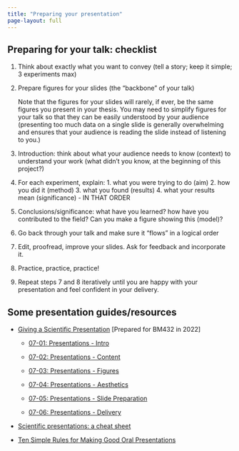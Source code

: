 ```yaml
---
title: "Preparing your presentation"
page-layout: full
---
```


## Preparing for your talk: checklist

1.  Think about exactly what you want to convey (tell a story; keep it simple; 3 experiments max)

2.  Prepare figures for your slides (the "backbone" of your talk)

    ::: callout-tip
    Note that the figures for your slides will rarely, if ever, be the same figures you present in your thesis. You may need to simplify figures for your talk so that they can be easily understood by your audience (presenting too much data on a single slide is generally overwhelming and ensures that your audience is reading the slide instead of listening to you.)
    :::

3.  Introduction: think about what your audience needs to know (context) to understand your work (what didn't you know, at the beginning of this project?)

4.  For each experiment, explain: 1. what you were trying to do (aim) 2. how you did it (method) 3. what you found (results) 4. what your results mean (significance) - IN THAT ORDER

5.  Conclusions/significance: what have you learned? how have you contributed to the field? Can you make a figure showing this (model)?

6.  Go back through your talk and make sure it "flows" in a logical order

7.  Edit, proofread, improve your slides. Ask for feedback and incorporate it.

8.  Practice, practice, practice!

9.  Repeat steps 7 and 8 iteratively until you are happy with your presentation and feel confident in your delivery.

## Some presentation guides/resources

-   [Giving a Scientific Presentation](https://sipbs-compbiol.github.io/BM432/notebooks/07-01-presentations-intro.html) \[Prepared for BM432 in 2022\]

    -   [07-01: Presentations - Intro](https://sipbs-compbiol.github.io/BM432/notebooks/07-01-presentations-intro.html)

    -   [07-02: Presentations - Content](https://sipbs-compbiol.github.io/BM432/notebooks/07-02-presentations-content.html)

    -   [07-03: Presentations - Figures](https://sipbs-compbiol.github.io/BM432/notebooks/07-03-presentations-figures.html)

    -   [07-04: Presentations - Aesthetics](https://sipbs-compbiol.github.io/BM432/notebooks/07-04-presentations-aesthetics.html)

    -   [07-05: Presentations - Slide Preparation](https://sipbs-compbiol.github.io/BM432/notebooks/07-05-slide-preparation.html)

    -   [07-06: Presentations - Delivery](https://sipbs-compbiol.github.io/BM432/notebooks/07-06-presentation-delivery.html)

-   [Scientific presentations: a cheat sheet](https://blogs.nature.com/naturejobs/2017/01/11/scientific-presentations-a-cheat-sheet/)

-   [Ten Simple Rules for Making Good Oral Presentations](https://doi.org/10.1371/journal.pcbi.0030077)
